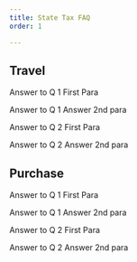 ```yaml
---
title: State Tax FAQ
order: 1

---
```


## Travel


<Accordion  question="Question1" expaned="true" heading_level="h3">
  Answer to Q 1 First Para
  
  Answer to Q 1 Answer 2nd para

</Accordion>

<Accordion  question="Question2 ">

  Answer to Q 2 First Para

  Answer to Q 2 Answer 2nd para

</Accordion>

## Purchase


<Accordion  question="Question1">
  Answer to Q 1 First Para

  Answer to Q 1 Answer 2nd para

</Accordion>

<Accordion  question="Question2 ">

  Answer to Q 2 First Para

  Answer to Q 2 Answer 2nd para

</Accordion>